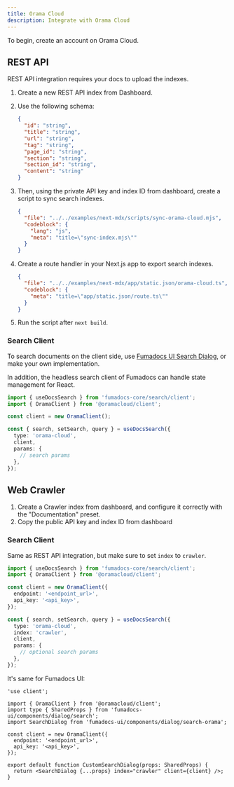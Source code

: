 ```yaml
---
title: Orama Cloud
description: Integrate with Orama Cloud
---
```


To begin, create an account on Orama Cloud.

## REST API

REST API integration requires your docs to upload the indexes.

1. Create a new REST API index from Dashboard.
2. Use the following schema:

   ```json
   {
     "id": "string",
     "title": "string",
     "url": "string",
     "tag": "string",
     "page_id": "string",
     "section": "string",
     "section_id": "string",
     "content": "string"
   }
   ```

3. Then, using the private API key and index ID from dashboard, create a script to sync search indexes.

   ```json doc-gen:file
   {
     "file": "../../examples/next-mdx/scripts/sync-orama-cloud.mjs",
     "codeblock": {
       "lang": "js",
       "meta": "title=\"sync-index.mjs\""
     }
   }
   ```

4. Create a route handler in your Next.js app to export search indexes.

   ```json doc-gen:file
   {
     "file": "../../examples/next-mdx/app/static.json/orama-cloud.ts",
     "codeblock": {
       "meta": "title=\"app/static.json/route.ts\""
     }
   }
   ```

5. Run the script after `next build`.

### Search Client

To search documents on the client side, use [Fumadocs UI Search Dialog](/docs/ui/search#orama-cloud), or make your own implementation.

In addition, the headless search client of Fumadocs can handle state management for React.

```ts
import { useDocsSearch } from 'fumadocs-core/search/client';
import { OramaClient } from '@oramacloud/client';

const client = new OramaClient();

const { search, setSearch, query } = useDocsSearch({
  type: 'orama-cloud',
  client,
  params: {
    // search params
  },
});
```

## Web Crawler

1. Create a Crawler index from dashboard, and configure it correctly with the "Documentation" preset.
2. Copy the public API key and index ID from dashboard

### Search Client

Same as REST API integration, but make sure to set `index` to `crawler`.

```ts
import { useDocsSearch } from 'fumadocs-core/search/client';
import { OramaClient } from '@oramacloud/client';

const client = new OramaClient({
  endpoint: '<endpoint_url>',
  api_key: '<api_key>',
});

const { search, setSearch, query } = useDocsSearch({
  type: 'orama-cloud',
  index: 'crawler',
  client,
  params: {
    // optional search params
  },
});
```

It's same for Fumadocs UI:

```tsx
'use client';

import { OramaClient } from '@oramacloud/client';
import type { SharedProps } from 'fumadocs-ui/components/dialog/search';
import SearchDialog from 'fumadocs-ui/components/dialog/search-orama';

const client = new OramaClient({
  endpoint: '<endpoint_url>',
  api_key: '<api_key>',
});

export default function CustomSearchDialog(props: SharedProps) {
  return <SearchDialog {...props} index="crawler" client={client} />;
}
```
